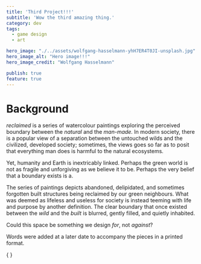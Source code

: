 ```yaml
---
title: 'Third Project!!!'
subtitle: 'Wow the third amazing thing.'
category: dev
tags:
  - game design
  - art

hero_image: "./../assets/wolfgang-hasselmann-yhH7ER4T0JI-unsplash.jpg"
hero_image_alt: "Hero image!!!"
hero_image_credit: "Wolfgang Hasselmann"

publish: true
feature: true
---
```


<!-- imports from jsx can go here -->

# Background

*reclaimed* is a series of watercolour paintings exploring the perceived boundary between the *natural* and the *man-made.* In modern society, there is a popular view of a separation between the untouched wilds and the civilized, developed society; sometimes, the views goes so far as to posit that everything man does is harmful to the natural ecosystems.

Yet, humanity and Earth is inextricably linked. Perhaps the green world is not as fragile and unforgiving as we believe it to be. Perhaps the very belief that a boundary exists is a.

The series of paintings depicts abandoned, delipidated, and sometimes forgotten built structures being reclaimed by our green neighbours. What was deemed as lifeless and useless for society is instead teeming with life and purpose by another definition. The clear boundary that once existed between the *wild* and the *built* is blurred, gently filled, and quietly inhabited.

Could this space be something we design *for*, not *against*?

Words were added at a later date to accompany the pieces in a printed format.

<div>
  {
  }
</div>